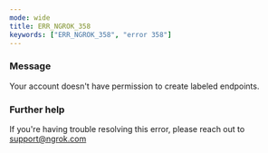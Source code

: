 ```yaml
---
mode: wide
title: ERR_NGROK_358
keywords: ["ERR_NGROK_358", "error 358"]
---
```


### Message

Your account doesn't have permission to create labeled endpoints.

### Further help

If you're having trouble resolving this error, please reach out to [support@ngrok.com](mailto:support@ngrok.com?subject=Help%20with%20ERR_NGROK_358)
